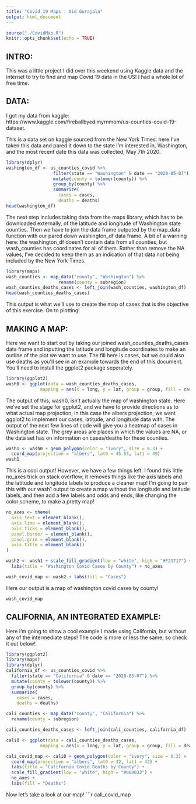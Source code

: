 ```yaml
---
title: "Covid 19 Maps : Sid Gurajala"
output: html_document
---
```


```r
source("./CovidMap.R")
knitr::opts_chunk$set(echo = TRUE)
```

## INTRO: 
This was a little project I did over this weekend using Kaggle data and the internet to try to find and map Covid 19 data in the US! I had a whole lot of free time. 

## DATA:
I got my data from kaggle: https://www.kaggle.com/fireballbyedimyrnmom/us-counties-covid-19-dataset.

This is a data set on kaggle sourced from the New York Times: here I've taken this data and pared it down to the state I'm interested in, Washington, and the most recent date this data was collected, May 7th 2020. 
```r
library(dplyr)
washington_df <- us_counties_covid %>% 
                  filter(state == "Washington" & date == "2020-05-07") %>% 
                  mutate(county = tolower(county)) %>% 
                  group_by(county) %>% 
                  summarize(
                    cases = cases,
                    deaths = deaths)
head(washington_df)
```

The next step includes taking data from the maps library, which has to be downloaded externally, of the latitude and longitude of Washington state counties. Then we have to join the data frame outputed by the map_data function with our pared down washington_df data frame. A bit of a warning here: the washington_df doesn't contain data from all counties, but wash_counties has coordinates for all of them. Rather than remove the NA values, I've decided to keep them as an indication of that data not being included by the New York Times. 

```r
library(maps)
wash_counties <- map_data("county", "Washington") %>% 
                    rename(county = subregion)
wash_counties_deaths_cases <- left_join(wash_counties, washington_df)
head(wash_counties_deaths_cases)
```

This output is what we'll use to create the map of cases that is the objective of this exercise. On to plotting!

## MAKING A MAP:
Here we want to start out by taking our joined wash_counties_deaths_cases data frame and inputting the latitude and longitude coordinates to make an outline of the plot we want to use. The fill here is cases, but we could also use deaths as you'll see in an example towards the end of this document. You'll need to install the ggplot2 package seperately. 
``` r
library(ggplot2)
wash0 <- ggplot(data = wash_counties_deaths_cases,
             mapping = aes(x = long, y = lat, group = group, fill = cases))
```

The output of this, wash0, isn't actually the map of washington state. Here we've set the stage for ggplot2, and we have to provide directions as to what actual map projection, in this case the albers projection, we want ggplot2 to implement our cases, latitude, and longitude data with. The output of the next few lines of code will give you a heatmap of cases in Washington state. The grey areas are places in which the values are NA, or the data set has on information on cases/deaths for these counties. 
``` r
wash1 <- wash0 + geom_polygon(color = "ivory", size = 0.3) +
  coord_map(projection = "albers", lat0 = 45.55, lat1 = 49)
wash1
```

This is a cool output! However, we have a few things left. I found this little no_axes trick on stack overflow; it removes things like the axis labels and the latitude and longitude labels to produce a cleaner map! I'm going to pair this with our wash1 output to create a map without the longitude and latitude labels, and then add a few labels and odds and ends, like changing the color scheme, to make a pretty map! 
``` r
no_axes <- theme(
  axis.text = element_blank(),
  axis.line = element_blank(),
  axis.ticks = element_blank(),
  panel.border = element_blank(),
  panel.grid = element_blank(),
  axis.title = element_blank()
)

wash2 <- wash1 + scale_fill_gradient(low = "white", high = "#F21717") +
  labs(title = "Washington Covid Cases by County") + no_axes

wash_covid_map <- wash2 + labs(fill = "Cases")
```

Here our output is a map of washington covid cases by county! 
```r
wash_covid_map
```

## CALIFORNIA, AN INTEGRATED EXAMPLE: 

Here I'm going to show a cool example I made using California, but without any of the intermediate steps! The code is more or less the same, so check it out below! 
```r
library(ggplot2)
library(maps)
library(dplyr)
california_df <- us_counties_covid %>% 
  filter(state == "California" & date == "2020-05-07") %>% 
  mutate(county = tolower(county)) %>% 
  group_by(county) %>% 
  summarize(
    cases = cases,
    deaths = deaths)

cali_counties <- map_data("county", "California") %>% 
  rename(county = subregion)

cali_counties_deaths_cases <- left_join(cali_counties, california_df)

cali0 <- ggplot(data = cali_counties_deaths_cases,
             mapping = aes(x = long, y = lat, group = group, fill = deaths))

cali_covid_map <- cali0 + geom_polygon(color = "ivory", size = 0.3) +
  coord_map(projection = "albers", lat0 = 32, lat1 = 42) +
  labs(title = "California Covid Deaths by County") +
  scale_fill_gradient(low = "white", high = "#660033") +
  no_axes +
  labs(fill = "Deaths")
```

Now let's take a look at our map! 
```r
cali_covid_map